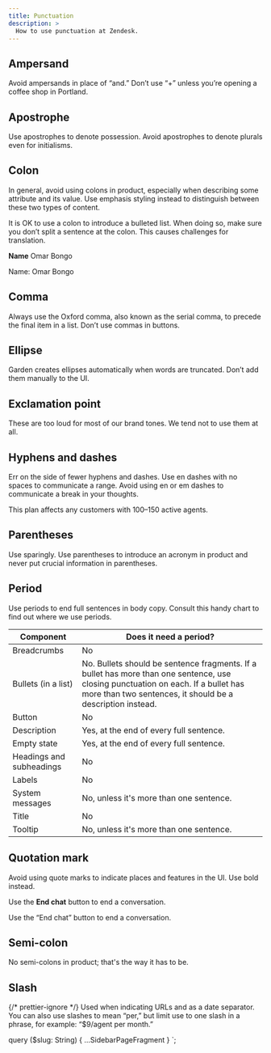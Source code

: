 ```yaml
---
title: Punctuation
description: >
  How to use punctuation at Zendesk.
---
```


## Ampersand

Avoid ampersands in place of “and.” Don’t use “+” unless you’re opening a coffee shop in Portland.

## Apostrophe

Use apostrophes to denote possession. Avoid apostrophes to denote plurals even for initialisms.

## Colon

In general, avoid using colons in product, especially when describing some attribute and its value.
Use emphasis styling instead to distinguish between these two types of content.

It is OK to use a colon to introduce a bulleted list. When doing so, make sure you don’t split a
sentence at the colon. This causes challenges for translation.

<BestPractice>
  <Do>
    <p>
      <b>Name</b> Omar Bongo
    </p>
  </Do>
  <Dont>
    <p>Name: Omar Bongo</p>
  </Dont>
</BestPractice>

## Comma

Always use the Oxford comma, also known as the serial comma, to precede the final item in a list.
Don’t use commas in buttons.

## Ellipse

Garden creates ellipses automatically when words are truncated. Don’t add them manually to the UI.

## Exclamation point

These are too loud for most of our brand tones. We tend not to use them at all.

## Hyphens and dashes

Err on the side of fewer hyphens and dashes. Use en dashes with no spaces to communicate a range.
Avoid using en or em dashes to communicate a break in your thoughts.

<BestPractice>
  <Do>
    <p>This plan affects any customers with 100–150 active agents.</p>
  </Do>
</BestPractice>

## Parentheses

Use sparingly. Use parentheses to introduce an acronym in product and never put crucial information
in parentheses.

## Period

Use periods to end full sentences in body copy. Consult this handy chart to find out where we use
periods.

| Component                | Does it need a period?                                                                                                                                                                          |
| ------------------------ | ----------------------------------------------------------------------------------------------------------------------------------------------------------------------------------------------- |
| Breadcrumbs              | No                                                                                                                                                                                              |
| Bullets (in a list)      | No. Bullets should be sentence fragments. If a bullet has more than one sentence, use closing punctuation on each. If a bullet has more than two sentences, it should be a description instead. |
| Button                   | No                                                                                                                                                                                              |
| Description              | Yes, at the end of every full sentence.                                                                                                                                                         |
| Empty state              | Yes, at the end of every full sentence.                                                                                                                                                         |
| Headings and subheadings | No                                                                                                                                                                                              |
| Labels                   | No                                                                                                                                                                                              |
| System messages          | No, unless it's more than one sentence.                                                                                                                                                         |
| Title                    | No                                                                                                                                                                                              |
| Tooltip                  | No, unless it's more than one sentence.                                                                                                                                                         |

## Quotation mark

Avoid using quote marks to indicate places and features in the UI. Use bold instead.

<BestPractice>
  <Do>
    <p>
      Use the <b>End chat</b> button to end a conversation.
    </p>
  </Do>
  <Dont>
    <p>Use the “End chat” button to end a conversation.</p>
  </Dont>
</BestPractice>

## Semi-colon

No semi-colons in product; that's the way it has to be.

## Slash

{/* prettier-ignore */}
Used when indicating URLs and as a date separator. You can also use slashes to mean “per,” but limit
use to one slash in a phrase, for example: “$9/agent per month.”


  query ($slug: String) {
    ...SidebarPageFragment
  }
`;
